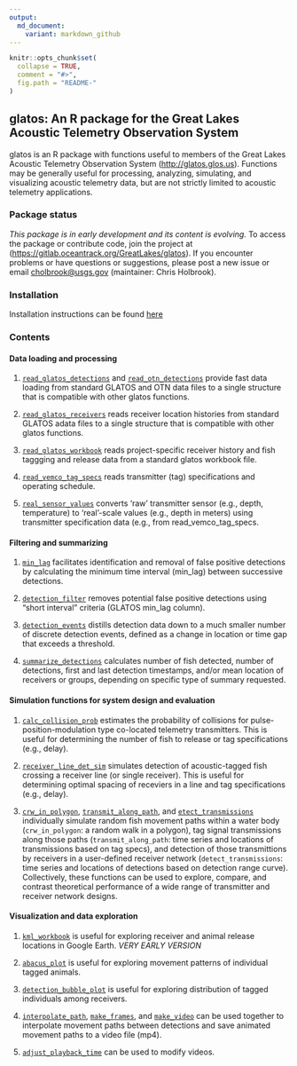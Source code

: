 ```yaml
---
output:
  md_document:
    variant: markdown_github
---
```


<!-- README.md is generated from README.Rmd. Please edit that file -->

```r
knitr::opts_chunk$set(
  collapse = TRUE,
  comment = "#>",
  fig.path = "README-"
)
```
## glatos: An R package for the Great Lakes Acoustic Telemetry Observation System

glatos is an R package with functions useful to members of the Great Lakes Acoustic Telemetry Observation System ([http://glatos.glos.us](http://glatos.glos.us)). Functions may be generally useful for processing, analyzing, simulating, and visualizing acoustic telemetry data, but are not strictly limited to acoustic telemetry applications.


### Package status

*This package is in early development and its content is evolving.* To access the package or contribute code, join the project at (<https://gitlab.oceantrack.org/GreatLakes/glatos>). If you encounter problems or have questions or suggestions, please post a new issue or email <cholbrook@usgs.gov> (maintainer: Chris Holbrook).

### Installation

Installation instructions can be found [here](https://gitlab.oceantrack.org/GreatLakes/glatos/wikis/installation-instructions)

### Contents

#### Data loading and processing

1.  [`read_glatos_detections`](https://gitlab.oceantrack.org/GreatLakes/glatos/blob/workshop-version/R/load-read_glatos_detections.r)
and
[`read_otn_detections`](https://gitlab.oceantrack.org/GreatLakes/glatos/blob/workshop-version/R/load-read_otn_detections.r)
provide fast data loading from standard GLATOS and OTN data files to a single
structure that is compatible with other glatos functions.

2.  [`read_glatos_receivers`](https://gitlab.oceantrack.org/GreatLakes/glatos/blob/workshop-version/R/load-read_glatos_receivers.r)
reads receiver location histories from standard GLATOS adata files to a single
structure that is compatible with other glatos functions.

3.  [`read_glatos_workbook`](https://gitlab.oceantrack.org/GreatLakes/glatos/blob/workshop-version/R/load-read_glatos_workbook.r)
reads project-specific receiver history and fish taggging and release data from 
a standard glatos workbook file.

4.  [`read_vemco_tag_specs`](https://gitlab.oceantrack.org/GreatLakes/glatos/blob/workshop-version/R/load-read_vemco_tag_specs.r)
reads transmitter (tag) specifications and operating schedule.

5.  [`real_sensor_values`](https://gitlab.oceantrack.org/GreatLakes/glatos/blob/workshop-version/R/proc-real_sensor_values.r)
converts 'raw' transmitter sensor (e.g., depth, temperature) to 'real'-scale
values (e.g., depth in meters) using transmitter specification data (e.g., from
read_vemco_tag_specs.

#### Filtering and summarizing

1.  [`min_lag`](https://gitlab.oceantrack.org/GreatLakes/glatos/blob/workshop-version/R/proc-min_lag.r)
facilitates identification and removal of false positive detections by
calculating the minimum time interval (min_lag) between successive detections.

2.  [`detection_filter`](https://gitlab.oceantrack.org/GreatLakes/glatos/blob/workshop-version/R/filt-false_detections.r)
removes potential false positive detections using "short interval" criteria
(GLATOS min\_lag column).

4.  [`detection_events`](https://gitlab.oceantrack.org/GreatLakes/glatos/blob/workshop-version/R/summ-detection_events.r)
distills detection data down to a much smaller number of discrete detection
events, defined as a change in location or time gap that exceeds a threshold.

4.  [`summarize_detections`](https://gitlab.oceantrack.org/GreatLakes/glatos/blob/workshop-version/R/summ-summarize_detections.r)
calculates number of fish detected, number of detections, first and last
detection timestamps, and/or mean location of receivers or groups, depending on
specific type of summary requested.

#### Simulation functions for system design and evaluation

1.  [`calc_collision_prob`](https://gitlab.oceantrack.org/GreatLakes/glatos/blob/workshop-version/R/sim-calc_collision_prob.r) estimates the probability of collisions for pulse-position-modulation type co-located telemetry transmitters. This is useful for determining the number of fish to release or tag specifications (e.g., delay).

2.  [`receiver_line_det_sim`](https://gitlab.oceantrack.org/GreatLakes/glatos/blob/workshop-version/R/sim-receiver_line_det_sim.r) simulates detection of acoustic-tagged fish crossing a receiver line (or single receiver). This is useful for determining optimal spacing of receviers in a line and tag specifications (e.g., delay).

3.  [`crw_in_polygon`](https://gitlab.oceantrack.org/GreatLakes/glatos/blob/workshop-version/R/simutil-crw_in_polygon.r),
[`transmit_along_path`](https://gitlab.oceantrack.org/GreatLakes/glatos/blob/workshop-version/R/sim-transmit_along_path.r),
and
[`etect_transmissions`](https://gitlab.oceantrack.org/GreatLakes/glatos/blob/workshop-version/R/sim-detect_transmissions.r)
individually simulate random fish movement paths within a water body
(`crw_in_polygon`: a random walk in a polygon), tag signal transmissions along
those paths (`transmit_along_path`: time series and locations of transmissions
based on tag specs), and detection of those transmittions by receivers in a
user-defined receiver network (`detect_transmissions`: time series and locations
of detections based on detection range curve). Collectively, these functions can
be used to explore, compare, and contrast theoretical performance of a wide
range of transmitter and receiver network designs.

#### Visualization and data exploration

1.  [`kml_workbook`](https://gitlab.oceantrack.org/GreatLakes/glatos/blob/workshop-version/R/vis-kml_workbook.r) is useful for exploring receiver and animal release locations in Google Earth. *VERY EARLY VERSION*

2.  [`abacus_plot`](https://gitlab.oceantrack.org/GreatLakes/glatos/blob/workshop-version/R/vis-abacus_plot.r) is useful for exploring movement patterns of individual tagged animals.

3.  [`detection_bubble_plot`](https://gitlab.oceantrack.org/GreatLakes/glatos/blob/workshop-version/R/vis-detection_bubble_plot.r) is useful for exploring distribution of tagged individuals among receivers.

4.  [`interpolate_path`](https://gitlab.oceantrack.org/GreatLakes/glatos/blob/workshop-version/R/vis-interpolate_path.r), [`make_frames`](https://gitlab.oceantrack.org/GreatLakes/glatos/blob/workshop-version/R/vis-make_frames.r), and  [`make_video`](https://gitlab.oceantrack.org/GreatLakes/glatos/blob/workshop-version/R/vis-make_video.r) can be used together to interpolate movement paths between detections and save animated movement paths to a video file (mp4). 

5.  [`adjust_playback_time`](https://gitlab.oceantrack.org/GreatLakes/glatos/blob/workshop-version/R/vis-adjust_playback_time.r) can be used to modify videos.
